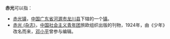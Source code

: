'''赤光'''可以指：
* [[赤光镇|赤光镇]]，[[中华人民共和国|中国]][[广东省|广东省]][[河源市|河源市]][[龙川县|龙川县]]下辖的一个[[镇|镇]]。
* [[赤光_(杂志)|赤光 (杂志)]]，[[中国社会主义青年团|中国社会主义青年团]]旅欧组织出版的刊物，1924年，由《少年》改名而来，[[邓小平|邓小平]]曾参与编辑。
{{disambig|Cat=二字中國相關消歧義}}